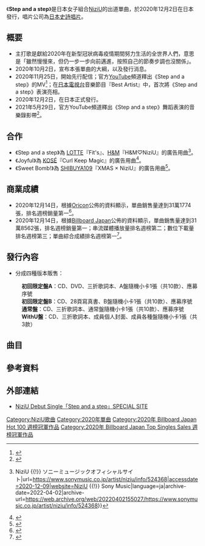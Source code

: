 {{Infobox single
| Name = Step and a step
| Cover = NiziU - Step and a step.jpg
| Caption = 初回限定盤A封面
| Next single = [[Take_a_picture／Poppin'_Shakin'|Take a picture／Poppin' Shakin']]<br />（2021年）
| This single = '''Step and a step'''<br />（2020年）
| Last single = －
| Certification = * 白金唱片（[[日本唱片協會|日本唱片協會]]）<ref>{{Cite web| url = https://www.kbsworld.ne.jp/entertainment/view?blcSn=56634&rowNum=9| title = NiziU、デビューシングル「Step and a step」で“プラチナ”認証…“ダブルプラチナ”も目前に迫る| publisher = KBS World| accessdate = 2021-01-16| language = ja| archive-date = 2021-07-09| archive-url = https://web.archive.org/web/20210709182807/https://www.kbsworld.ne.jp/entertainment/view?blcSn=56634&rowNum=9}}</ref>
| Chart position = * 週榜第1名（[[Oricon|Oricon]]）<ref>{{Cite news|url=https://www.oricon.co.jp/rank/js/w/2020-12-14/|work=ORICON NEWS|publisher=oricon ME inc.|language=ja|script-title=ja:週間 シングルランキング 2020年12月14日付|access-date=2020-12-14|archive-date=2020-12-09|archive-url=https://web.archive.org/web/20201209043101/https://www.oricon.co.jp/rank/js/w/2020-12-14/}}</ref> 
* 週榜第1名（[[日本公告牌|Billboard Japan 100]]）<ref>{{Cite news|url=http://www.billboard-japan.com/charts/detail?a=hot100&year=2020&month=12&day=14|work=Billboard Japan|publisher=|language=ja|script-title=ja:Billboard Japan Hot 100 Charts 2020/12/14 付け|access-date=2020-12-14|archive-date=2020-12-09|archive-url=https://web.archive.org/web/20201209071335/http://www.billboard-japan.com/charts/detail?a=hot100&year=2020&month=12&day=14}}</ref>
| Producer = [[朴軫永|J.Y Park "The Asiansoul"]]
| Writer = [[朴軫永|J.Y Park "The Asiansoul"]]
| Length = 12:50
| Artist = [[NiziU|NiziU]]
| Genre = [[日語流行音樂|J-POP]] 、[[舞曲|Dance]]
| Recorded = 
| Format = [[CD|CD]]、[[數位音樂下載|數位音樂下載]]
| Label = [[日本史詩唱片|Epic Records Japan]]
| Released = {{flagicon|JPN}} 2020年12月2日<br/>
{{flagicon|台湾}} 2021年2月5日
| B-side = Joyful<br/>Sweet Bomb!<br/>Make you happy
| Album = 
| Misc = {{External music video|Type=single|{{YouTube|a6QT0acJFQE|《Step and a step》}}}}
}}

《'''Step and a step'''》是日本女子組合[[NiziU|NiziU]]的出道單曲，於2020年12月2日在日本發行，唱片公司為[[環球音樂_(日本)|日本史詩唱片]]。

== 概要 ==

* 主打歌是獻給2020年在新型冠狀病毒疫情期間努力生活的全世界人們，意思是「雖然慢慢來，但仍一步一步向前邁進，按照自己的節奏步調也沒關係」。
*2020年10月2日，宣布本張單曲的大綱，以及發行消息。
*2020年11月25日，開始先行配信；官方[[YouTube|YouTube]]頻道釋出《Step and a step》的MV<ref>{{YouTube|a6QT0acJFQE|NiziU(니쥬) Debut Single『Step and a step』MV}}</ref>；在[[日本電視台|日本電視台]]音樂節目『Best Artist』中，首次將《Step and a step》表演亮相。
*2020年12月2日，在日本正式發行。
*2021年5月29日，官方YouTube頻道釋出《Step and a step》舞蹈表演的音樂錄影帶<ref>{{Citation|title=NiziU 『Step and a step』 Dance Performance Video|url=https://www.youtube.com/watch?v=bNUjnqqZfBY|accessdate=|language=|archive-date=2022-01-06|archive-url=https://web.archive.org/web/20220106231056/https://www.youtube.com/watch?v=bNUjnqqZfBY}}</ref>。

== 合作 ==

*《Step and a step》為 [[樂天_(1948年成立)|LOTTE]]『Fit's』、[[H&M|H&M]]『H&M♡NiziU』的廣告用曲<ref>{{Cite web|title=ロッテ「Fit's」のTVCMにNiziU出演！！ {{!}} NiziU {{!}} ソニーミュージックオフィシャルサイト|url=https://www.sonymusic.co.jp/artist/niziu/info/524368|accessdate=2020-12-09|website=NiziU {{!}} Sony Music|language=ja|archive-date=2022-04-02|archive-url=https://web.archive.org/web/20220402155027/https://www.sonymusic.co.jp/artist/niziu/info/524368}}</ref>。
* 《Joyful》為 [[高絲|KOSÉ]]『Curl Keep Magic』的廣告用曲<ref>{{Cite web|title=コーセーの多機能マスカラ「カールキープマジック」新ミューズにNiziU就任☆ Debut Single『Step and a step』収録の新曲「Joyful」がCMソングに決定！！|url=https://www.sonymusic.co.jp/artist/niziu/info/524648|accessdate=2020-12-09|website=Sony Music|language=ja|archive-date=2022-04-02|archive-url=https://web.archive.org/web/20220402155040/https://www.sonymusic.co.jp/artist/niziu/info/524648}}</ref>。
* 《Sweet Bomb!》為 [[109百貨|SHIBUYA109]]『XMAS × NiziU』的廣告用曲<ref>{{Cite web|title=NiziUと渋谷のランドマーク “SHIBUYA109” とのコラボレーション決定！！ クリスマス・キャンペーン『SHIBUYA109 XMAS×NiziU』開催！|url=https://www.sonymusic.co.jp/artist/niziu/info/523772|accessdate=2020-12-09|website=Sony Music|language=ja|archive-date=2021-04-19|archive-url=https://web.archive.org/web/20210419225758/https://www.sonymusic.co.jp/artist/niziu/info/523772}}</ref>。

== 商業成績 ==

* 2020年12月14日，根據[[Oricon|Oricon]]公佈的資料顯示，單曲銷售量達到31萬1774張，排名週榜銷量第一<ref>{{Cite news|url=https://www.oricon.co.jp/rank/js/w/2020-12-14/|title=週間 シングルランキング 2020年12月14日付|website=ORICON NEWS|date=2020-12-09|accessdate=2020-12-09|publisher=ORICON|archive-date=2020-12-09|archive-url=https://web.archive.org/web/20201209043101/https://www.oricon.co.jp/rank/js/w/2020-12-14/}}</ref>。
* 2020年12月14日，根據[[日本公告牌|Billboard Japan]]公佈的資料顯示，單曲銷售量達到31萬8562張，排名週榜銷量第一；串流媒體播放量排名週榜第二；數位下載量排名週榜第三；單曲綜合成績排名週榜第一<ref name="Billboard2">{{Cite web|title=これぞ完璧なチャートアクション?! NiziUが本物である理由|url=http://www.billboard-japan.com/d_news/detail/95202/2|accessdate=2020-12-16|author=栗本斉|date=2020-12-14|website=Billboard Japan|archive-date=2021-07-11|archive-url=https://web.archive.org/web/20210711112215/https://www.billboard-japan.com/d_news/detail/95202/2}}</ref>。

== 發行內容 ==

* 分成四種版本販售：
: '''初回限定盤A'''：CD、DVD、三折歌詞本、A盤隨機小卡1張（共10款）、應募序號
: '''初回限定盤B'''：CD、28頁寫真書、B盤隨機小卡1張（共10款）、應募序號
: '''通常盤'''：CD、三折歌詞本、通常盤隨機小卡1張（共10款）、應募序號
: '''WithU盤'''：CD、三折歌詞本、成員個人封面、成員各種盤隨機小卡1張（共3款）

==曲目==

{{Track listing
| headline        = CD（初回限定盤A・初回限定盤B・通常盤）<ref>{{Cite web |url=https://niziu.com/s/n123/page/saas?ima=1215|title=
Debut Single Step and a step 2020.12.2 Release|website=NiziU官方網站|accessdate=2020-10-12|language=ja }}</ref>
| total_length    =

| title1       = Step and a Step
| lyrics1      = {{ubl|[[朴軫永|J.Y. Park "The Asiansoul"]]|Kentz|Yui Kimura}}
| music1       = J.Y. Park "The Asiansoul"
| arranger1   = {{ubl|J.Y. Park "The Asiansoul"|Lee Hae-sol}}
| length1      = 3:21

| title2       = Joyful
| lyrics2      = Kentz
| music2       = {{ubl|Kentz|Junya Maesako|Yui Mugino}}
| arranger2    = Kentz
| length2      = 3:30

| title3       = Sweet Bomb!
| lyrics3      = Safari Natsukawa
| music3       = {{ubl|Trippy|Tim Tan|Ciara Muscat}}
| arranger3      = Trippy
| length3      = 2:55

| title4       = [[Make_You_Happy|Make You Happy]]
| lyrics4      = {{ubl|J.Y. Park "The Asiansoul"|Yuka Matsumoto}}
| music4       = {{ubl|J.Y. Park "The Asiansoul"|Lee Hae-sol}}
| arranger4     = {{ubl|J.Y. Park "The Asiansoul"|Lee Hae-sol}}
| length4      = 3:04
}}
{{Track listing
| headline        = CD（WithU盤）
| total_length    =

| title1       = Step and a Step
| lyrics1      = {{ubl|J.Y. Park "The Asiansoul"|Kentz|Yui Kimura}}
| music1       = J.Y. Park "The Asiansoul"
| arranger1   = {{ubl|J.Y. Park "The Asiansoul"|Lee Hae-sol}}
| length1      = 3:21

| title2       = Joyful
| lyrics2      = Kentz
| music2       = {{ubl|Kentz|Junya Maesako|Yui Mugino}}
| arranger2    = Kentz
| length2      = 3:30
}}
{{tracklist
| headline        = DVD（初回限定盤A）
| collapsed       = yes
| title1          = 「Step and a Step」
| note1           = Performance Video
| length1         = 
| title2          = 「Step and a step」
| note2           =Jacket Shooting Making Movie 
| length2         = 
}}

== 參考資料 ==
{{Reflist|2}}

== 外部連結 ==
* [https://niziu.com/s/n123/page/saas?ima=4525 NiziU Debut Single「Step and a step」SPECIAL SITE] {{Wayback|url=https://niziu.com/s/n123/page/saas?ima=4525 |date=20210709183633 }}

{{NiziU}}
{{Oricon單曲週榜冠軍 (2020年)|2020年12月14日}}
{{Oricon單曲合算週榜冠軍 (2020年)|2020年12月14日}}
{{Oricon單曲週榜冠軍 (2021年)|2021年1月11日}}
{{Oricon單曲合算週榜冠軍 (2021年)|2021年1月18日}}
{{Billboard JAPAN Hot 100 週榜冠軍 (2020年)|2020年12月14日}}
{{Billboard JAPAN Top Singles Sales 週榜冠軍 (2020年)|2020年12月14日}}
[[Category:NiziU歌曲|Category:NiziU歌曲]]
[[Category:2020年單曲|Category:2020年單曲]]
[[Category:2020年_Billboard_Japan_Hot_100_週榜冠軍作品|Category:2020年 Billboard Japan Hot 100 週榜冠軍作品]]
[[Category:2020年_Billboard_Japan_Top_Singles_Sales_週榜冠軍作品|Category:2020年 Billboard Japan Top Singles Sales 週榜冠軍作品]]